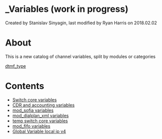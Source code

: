 
# \_Variables (work in progress) 

 Created by  Stanislav Sinyagin, last modified by  Ryan Harris on 2018.02.02

# About

This is a new catalog of channel variables, split by modules or categories

[dtmf\_type](https://freeswitch.org/confluence/pages/viewpage.action?pageId=16352300)

# Contents

* [Switch core variables](./-Variables-(work-in-progress)/Switch-core-variables_7766279.mdx#about)
* [CDR and accounting variables](./-Variables-(work-in-progress)/CDR-and-accounting-variables_7766283.mdx#--)
* [mod\_sofia variables](./-Variables-(work-in-progress)/mod_sofia-variables_7766287.mdx#about)
* [mod\_dialplan\_xml variables](./-Variables-(work-in-progress)/mod_dialplan_xml-variables_7766304.mdx#about)
* [temp switch core variables](./-Variables-(work-in-progress)/temp-switch-core-variables_9634944.mdx#comments)
* [mod\_fifo variables](./-Variables-(work-in-progress)/mod_fifo-variables_15696162.mdx#--)
* [Global Variable local ip v4](./-Variables-(work-in-progress)/Global-Variable-local-ip-v4_13173166.mdx#comments)


